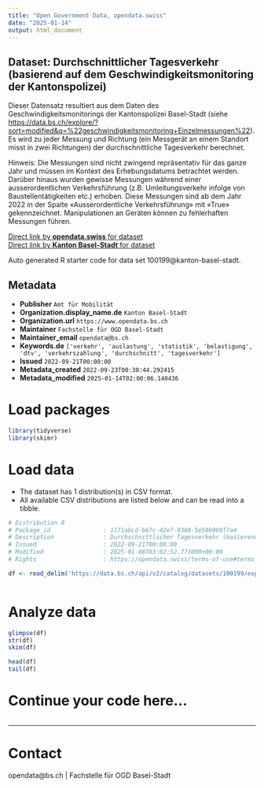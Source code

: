 ```yaml
---
title: "Open Government Data, opendata.swiss"
date: "2025-01-14"
output: html_document
---
```


## Dataset: Durchschnittlicher Tagesverkehr (basierend auf dem Geschwindigkeitsmonitoring der Kantonspolizei)

Dieser Datensatz resultiert aus dem Daten des Geschwindigkeitsmonitorings der Kantonspolizei Basel-Stadt (siehe [https://data.bs.ch/explore/?sort=modified&q=%22geschwindigkeitsmonitoring+Einzelmessungen%22](https://data.bs.ch/explore/?sort=modified&q=%22geschwindigkeitsmonitoring+Einzelmessungen%22)). Es wird zu jeder Messung und Richtung (ein Messgerät an einem Standort misst in zwei Richtungen) der durchschnittliche Tagesverkehr berechnet. 

Hinweis: Die Messungen sind nicht zwingend repräsentativ für das ganze Jahr und müssen im Kontext des Erhebungsdatums betrachtet werden. Darüber hinaus wurden gewisse Messungen während einer ausserordentlichen Verkehrsführung (z.B. Umleitungsverkehr infolge von Baustellentätigkeiten etc.) erhoben. Diese Messungen sind ab dem Jahr 2022 in der Spalte «Ausserordentliche Verkehrsführung» mit «True» gekennzeichnet. Manipulationen an Geräten können zu fehlerhaften Messungen führen.


[Direct link by **opendata.swiss** for dataset](https://opendata.swiss/de/dataset/durchschnittlicher-tagesverkehr-basierend-auf-dem-geschwindigkeitsmonitoring-der-kantonspolizei)<br>
[Direct link by **Kanton Basel-Stadt** for dataset](https://data.bs.ch/explore/dataset/100199/)

Auto generated R starter code for data set 100199@kanton-basel-stadt.

## Metadata

- **Publisher** `Amt für Mobilität`
- **Organization.display_name.de** `Kanton Basel-Stadt`
- **Organization.url** `https://www.opendata.bs.ch`
- **Maintainer** `Fachstelle für OGD Basel-Stadt`
- **Maintainer_email** `opendata@bs.ch`
- **Keywords.de** `['verkehr', 'auslastung', 'statistik', 'belastigung', 'dtv', 'verkehrszahlung', 'durchschnitt', 'tagesverkehr']`
- **Issued** `2022-09-21T00:00:00`
- **Metadata_created** `2022-09-23T00:30:44.292415`
- **Metadata_modified** `2025-01-14T02:00:06.140436`


# Load packages

```r

library(tidyverse)
library(skimr)

```

# Load data

-   The dataset has 1 distribution(s) in CSV format.
-   All available CSV distributions are listed below and can be read into a tibble.

```r

# Distribution 0
# Package_id               : 1171abcd-bb7c-42e7-9360-5e59b969f7a4
# Description              : Durchschnittlicher Tagesverkehr (basierend auf dem Geschwindigkeitsmonitoring der Kantonspolizei) (csv)
# Issued                   : 2022-09-21T00:00:00
# Modified                 : 2025-01-08T03:02:52.773000+00:00
# Rights                   : https://opendata.swiss/terms-of-use#terms_by

df <- read_delim('https://data.bs.ch/api/v2/catalog/datasets/100199/exports/csv?use_labels=true')



```

# Analyze data

```r

glimpse(df)
str(df)
skim(df)

head(df)
tail(df)

```

# Continue your code here...

```r

```

------------------------------------------------------------------------

# Contact

opendata@bs.ch | Fachstelle für OGD Basel-Stadt
